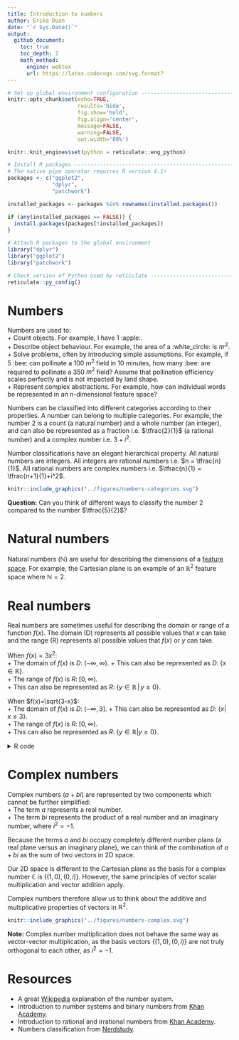```yaml
---
title: Introduction to numbers   
author: Erika Duan
date: "`r Sys.Date()`"
output:
  github_document:
    toc: true
    toc_depth: 2
    math_method:
      engine: webtex
      url: https://latex.codecogs.com/svg.format?
---
```


```r
# Set up global environment configuration --------------------------------------
knitr::opts_chunk$set(echo=TRUE,
                      results='hide',
                      fig.show='hold',
                      fig.align='center',
                      message=FALSE,
                      warning=FALSE,
                      out.width='80%')

knitr::knit_engines$set(python = reticulate::eng_python)
```

```r
# Install R packages -----------------------------------------------------------
# The native pipe operator requires R version 4.1+ 
packages <- c("ggplot2",
              "dplyr",
              "patchwork")

installed_packages <- packages %in% rownames(installed.packages())

if (any(installed_packages == FALSE)) {
  install.packages(packages[!installed_packages])
}

# Attach R packages to the global environment
library("dplyr")
library("ggplot2")
library("patchwork")

# Check version of Python used by reticulate -----------------------------------
reticulate::py_config()
```


# Numbers  
Numbers are used to:  
+ Count objects. For example, I have 1 :apple:.      
+ Describe object behaviour. For example, the area of a :white_circle: is $\pi r^2$.     
+ Solve problems, often by introducing simple assumptions. For example, if 5 :bee: can pollinate a 100 $m^2$ field in 10 minutes, how many :bee: are required to pollinate a 350 $m^2$ field? Assume that pollination efficiency scales perfectly and is not impacted by land shape.   
+ Represent complex abstractions. For example, how can individual words be represented in an n-dimensional feature space?    

Numbers can be classified into different categories according to their properties. A number can belong to multiple categories. For example, the number 2 is a count (a natural number) and a whole number (an integer), and can also be represented as a fraction i.e. $\tfrac{2}{1}$ (a rational number) and a complex number i.e. $3+i^2$.    

Number classifications have an elegant hierarchical property. All natural numbers are integers. All integers are rational numbers i.e. $n = \tfrac{n}{1}$. All rational numbers are complex numbers i.e. $\tfrac{n}{1} = \tfrac{n+1}{1}+i^2$.      

```r
knitr::include_graphics("../figures/numbers-categories.svg")
```

**Question:** Can you think of different ways to classify the number 2 compared to the number $\tfrac{5}{2}$?     


# Natural numbers  
Natural numbers ($\mathbb{N}$) are useful for describing the dimensions of a [feature space](https://stats.stackexchange.com/questions/46425/what-is-feature-space). For example, the Cartesian plane is an example of an $\mathbb{R}^2$ feature space where $\mathbb{N} = 2$.  


# Real numbers  
Real numbers are sometimes useful for describing the domain or range of a function $f(x)$. The domain (D) represents all possible values that $x$ can take and the range (R) represents all possible values that $f(x)$ or $y$ can take.   

When $f(x)=3x^2$:  
+ The domain of $f(x)$ is $D:\; (-\infty,\infty)$. 
+ This can also be represented as $D:\; \{x\in\mathbb{R}\}$.   
+ The range of $f(x)$ is $R:\; [0,\infty)$.  
+ This can also be represented as $R:\; \{y\in\mathbb{R}\, |\, y\geq 0\}$.    

When $f(x)=\sqrt{3-x}$:   
+ The domain of $f(x)$ is $D:\; (-\infty,3]$. 
+ This can also be represented as $D:\; \{x| \; x\leq 3\}$.   
+ The range of $f(x)$ is $R:\; [0,\infty)$.  
+ This can also be represented as $R:\; \{y\in \mathbb{R} | y \geq 0\}$.  

<details><summary>R code</summary>  
<p>   

```r
# Plot the domain of f(x) = 3x^2 -----------------------------------------------
set.seed(111)

p1 <- ggplot(data.frame(x = runif(1000, -20, 20)), aes(x)) +
  geom_function(fun = ~ 3*(.x)^2) +
  xlim(-4, 4) + 
  ylim(-1, 4) + 
  labs(title = "f(x) = 3x^2") +  
  theme_minimal() + 
  theme(panel.border = element_rect(fill = NA),
        panel.grid.minor = element_blank(),
        panel.grid.major = element_line(linetype = "dotted")) +
  annotate("text", x = 1.4, y = 4, label = "D: (-infinity, infinity)")

# Plot the domain of f(x) = sqrt(3-x) ------------------------------------------
set.seed(111)

p2 <- ggplot(data.frame(x = runif(1000, -3, 3)), aes(x)) +
  geom_function(fun = ~ sqrt(3-(.x))) +
  geom_vline(xintercept = 3, colour = "firebrick", linetype = "dotted") + 
  xlim(-4, 4) + 
  ylim(-1, 4) + 
  labs(title = "f(x) = sqrt(3-x)") +  
  theme_minimal() + 
  theme(panel.border = element_rect(fill = NA),
        panel.grid.minor = element_blank(),
        panel.grid.major = element_line(linetype = "dotted")) +
  annotate("text", x = 1.4, y = 4, label = "D: (-infinity, 3]")

# Plot ggplot figures side by side --------------------------------------------- 
p1 + p2
```

</p>  
</details><p>  


# Complex numbers  
Complex numbers ($a+bi$) are represented by two components which cannot be further simplified:   
+ The term $a$ represents a real number.   
+ The term $bi$ represents the product of a real number and an imaginary number, where $i^2=-1$.   

Because the terms $a$ and $bi$ occupy completely different number plans (a real plane versus an imaginary plane), we can think of the combination of $a+bi$ as the sum of two vectors in 2D space.  

Our 2D space is different to the Cartesian plane as the basis for a complex number $\mathbb{C}$ is $\{(1, 0), (0, i)\}$. However, the same principles of vector scalar multiplication and vector addition apply.   

Complex numbers therefore allow us to think about the additive and multiplicative properties of vectors in $\mathbb{R}^2$.

```r
knitr::include_graphics("../figures/numbers-complex.svg")
```

**Note:** Complex number multiplication does not behave the same way as vector-vector multiplication, as the basis vectors $\{(1, 0), (0, i)\}$ are not truly orthogonal to each other, as $i^2 = -1$.    


# Resources  
+ A great [Wikipedia](https://en.wikipedia.org/wiki/Number#Main_classification) explanation of the number system.    
+ Introduction to number systems and binary numbers from [Khan Academy](https://www.youtube.com/watch?v=ku4KOFQ-bB4).   
+ Introduction to rational and irrational numbers from [Khan Academy](https://www.youtube.com/watch?v=cLP7INqs3JM).  
+ Numbers classification from [Nerdstudy](https://www.youtube.com/watch?v=vbPUS-0Wbv4).   